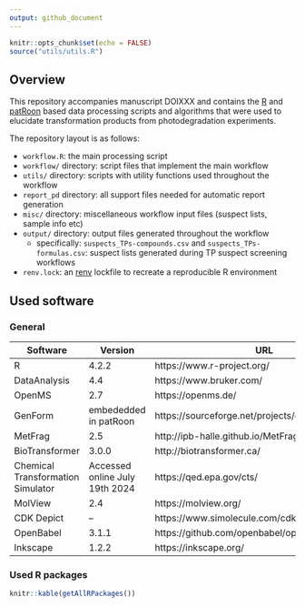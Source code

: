 ```yaml
---
output: github_document
---
```


```r
knitr::opts_chunk$set(echo = FALSE)
source("utils/utils.R")
```

## Overview

This repository accompanies manuscript DOIXXX and contains the [R] and [patRoon] based data processing scripts and
algorithms that were used to elucidate transformation products from photodegradation experiments.

The repository layout is as follows:

* `workflow.R`: the main processing script
* `workflow/` directory: script files that implement the main workflow
* `utils/` directory: scripts with utility functions used throughout the workflow
* `report_pd` directory: all support files needed for automatic report generation
* `misc/` directory: miscellaneous workflow input files (suspect lists, sample info etc)
* `output/` directory: output files generated throughout the workflow
    * specifically: `suspects_TPs-compounds.csv` and `suspects_TPs-formulas.csv`: suspect lists generated during TP suspect screening workflows
* `renv.lock`: an [renv] lockfile to recreate a reproducible R environment

## Used software

### General

Software       | Version | URL
-------------- | ------- | -------------------------------------
R              | 4.2.2   | https://www.r-project.org/
DataAnalysis   | 4.4     | https://www.bruker.com/
OpenMS         | 2.7     | https://openms.de/
GenForm        | embededded in patRoon | https://sourceforge.net/projects/genform/
MetFrag        | 2.5     | http://ipb-halle.github.io/MetFrag/
BioTransformer | 3.0.0   | http://biotransformer.ca/
Chemical Transformation Simulator | Accessed online July 19th 2024 | https://qed.epa.gov/cts/
MolView        | 2.4     | https://molview.org/
CDK Depict     | --      | https://www.simolecule.com/cdkdepict/depict.html
OpenBabel      | 3.1.1   | https://github.com/openbabel/openbabel
Inkscape       | 1.2.2   | https://inkscape.org/

### Used R packages

```r
knitr::kable(getAllRPackages())
```

[R]: https://www.r-project.org/
[patRoon]: https://rickhelmus.github.io/patRoon/
[renv]: https://rstudio.github.io/renv
